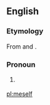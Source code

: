 ==English==

===Etymology===
From {{term|me}} and {{term|-self}}.

===Pronoun===
{{en-pron}}

# {{context|slang|or|dialectal|lang=en}} {{alternative form of|myself}}

[[pl:meself]]